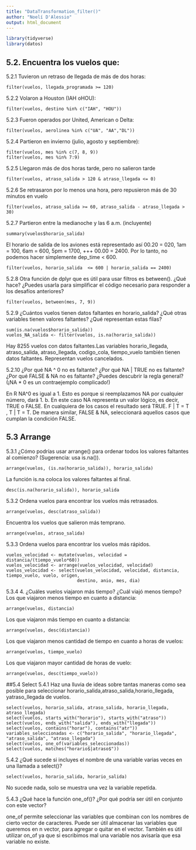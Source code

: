 ```yaml
---
title: "DataTransformation_filter()"
author: "Noelí D'Alessio"
output: html_document
---
```


```r
library(tidyverse)
library(datos)
```

## 5.2. Encuentra los vuelos que:

5.2.1 Tuvieron un retraso de llegada de más de dos horas:
```
filter(vuelos, llegada_programada >= 120)
``` 
5.2.2 Volaron a Houston (IAH oHOU):
```
filter(vuelos, destino %in% c("IAH", "HOU"))
```
5.2.3 Fueron operados por United, American o Delta:
```
filter(vuelos, aerolinea %in% c("UA", "AA","DL"))
```
5.2.4 Partieron en invierno (julio, agosto y septiembre):
```
filter(vuelos, mes %in% c(7, 8, 9))
filter(vuelos, mes %in% 7:9)
```
5.2.5 Llegaron más de dos horas tarde, pero no salieron tarde
```
filter(vuelos, atraso_salida > 120 & atraso_llegada <= 0)
```
5.2.6 Se retrasaron por lo menos una hora, pero repusieron más de 30 minutos en vuelo
```
filter(vuelos, atraso_salida >= 60, atraso_salida - atraso_llegada > 30)
```
5.2.7 Partieron entre la medianoche y las 6 a.m. (incluyente)
```
summary(vuelos$horario_salida)
```
El horario de salida de los aviones está representado así 00.20 = 020, 1am = 100, 6am = 600, 5pm = 1700, +++ 00.00 = 2400. Por lo tanto, no podemos hacer simplemente dep_time < 600. 
```
filter(vuelos, horario_salida  <= 600 | horario_salida == 2400)
```
5.2.8 Otra función de dplyr que es útil para usar filtros es between(). ¿Qué hace? ¿Puedes usarla para simplificar el código necesario para responder a los desafíos anteriores?
```
filter(vuelos, between(mes, 7, 9))
```
5.2.9 ¿Cuántos vuelos tienen datos faltantes en horario_salida? ¿Qué otras variables tienen valores faltantes? ¿Qué representan estas filas?
```
sum(is.na(vuelos$horario_salida))
vuelos_NA_salida <- filter(vuelos, is.na(horario_salida))
```
Hay 8255 vuelos con datos faltantes.Las variables horario_llegada, atraso_salida, atraso_llegada, codigo_cola, tiempo_vuelo también tienen datos faltantes. Representan vuelos cancelados.


5.2.10 ¿Por qué NA ^ 0 no es faltante? ¿Por qué NA | TRUE no es faltante? ¿Por qué FALSE & NA no es faltante? ¿Puedes descubrir la regla general? (¡NA * 0 es un contraejemplo complicado!)

En R NA^0 es igual a 1. Esto es porque si reemplazamos NA por cualquier número, dará 1.
b. En este caso NA representa un valor lógico, es decir, TRUE o FALSE. En cualquiera de los casos el resultado será TRUE.
F | T = T , T | T = T.
De manera similar, FALSE & NA, seleccionará aquellos casos que cumplan la condición FALSE. 

## 5.3 Arrange
5.3.1 ¿Cómo podrías usar arrange() para ordenar todos los valores faltantes al comienzo? (Sugerencia: usa is.na()). 
```
arrange(vuelos, (is.na(horario_salida)), horario_salida)
```
La función is.na coloca los valores faltantes al final. 
```
desc(is.na(horario_salida)), horario_salida 
```
5.3.2  Ordena vuelos para encontrar los vuelos más retrasados. 
```
arrange(vuelos, desc(atraso_salida))
```
Encuentra los vuelos que salieron más temprano.
```
arrange(vuelos, atraso_salida) 
```
5.3.3 Ordena vuelos para encontrar los vuelos más rápidos.
```
vuelos_velocidad <- mutate(vuelos, velocidad = distancia/(tiempo_vuelo*60))
vuelos_velocidad <- arrange(vuelos_velocidad, velocidad)
vuelos_velocidad <- select(vuelos_velocidad, velocidad, distancia, tiempo_vuelo, vuelo, origen, 
                           destino, anio, mes, dia)
```
5.3.4 4. ¿Cuáles vuelos viajaron más tiempo? ¿Cuál viajó menos tiempo?
Los que viajaron menos tiempo en cuanto a distancia: 
```
arrange(vuelos, distancia)
```
Los que viajaron más tiempo en cuanto a distancia:
```
arrange(vuelos, desc(distancia))
```
Los que viajaron menos cantidad de tiempo en cuanto a horas de vuelos:
```
arrange(vuelos, tiempo_vuelo)
```
Los que viajaron mayor cantidad de horas de vuelo:
```
arrange(vuelos, desc(tiempo_vuelo))
```

##5.4 Select
5.4.1 Haz una lluvia de ideas sobre tantas maneras como sea posible para seleccionar horario_salida,atraso_salida,horario_llegada, yatraso_llegada de vuelos.
```
select(vuelos, horario_salida, atraso_salida, horario_llegada, atraso_llegada)
select(vuelos, starts_with("horario"), starts_with("atraso"))
select(vuelos, ends_with("salida"), ends_with("llegada"))
select(vuelos, contains("horar"), contains("atr"))
variables_seleccionadas <- c("horario_salida", "horario_llegada", "atraso_salida", "atraso_llegada")
select(vuelos, one_of(variables_seleccionadas))
select(vuelos, matches("horario$|atraso$"))
```
5.4.2 ¿Qué sucede si incluyes el nombre de una variable varias veces en una llamada a select()?
```
select(vuelos, horario_salida, horario_salida)
```
No sucede nada, solo se muestra una vez la variable repetida. 

5.4.3 ¿Qué hace la función one_of()? ¿Por qué podría ser útil en conjunto con este vector?

one_of permite seleccionar las variables que combinan con los nombres de cierto vector de caracteres. Puede ser útil almacenar las variables que queremos en n vector, para agregar o quitar en el vector. También es útil utilizar on_of ya que si escribimos mal una variable nos avisaría que esa variable no existe.